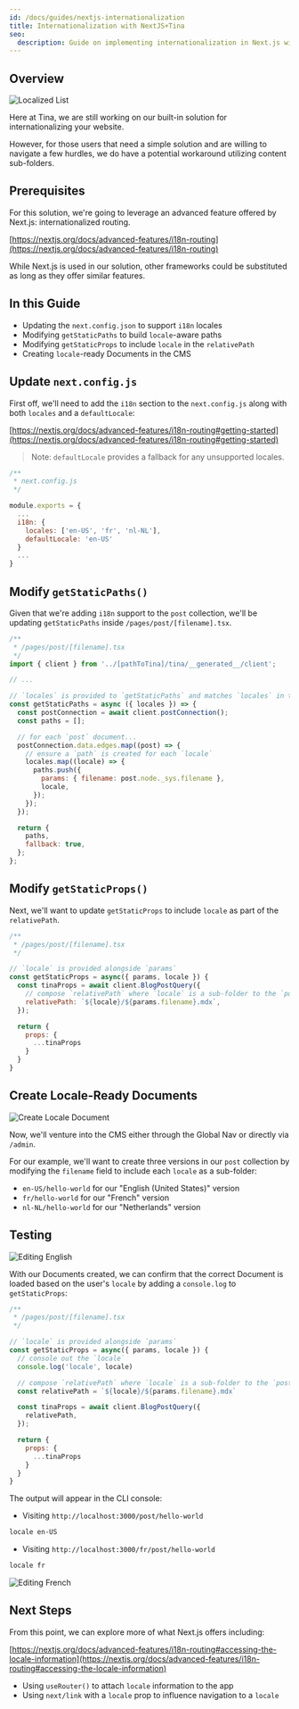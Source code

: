 ```yaml
---
id: /docs/guides/nextjs-internationalization
title: Internationalization with NextJS+Tina
seo:
  description: Guide on implementing internationalization in Next.js with TinaCMS, using content sub-folders and i18n routing.
---
```


## Overview

![Localized List](/img/docs/i18n/lang-folders.png)

Here at Tina, we are still working on our built-in solution for internationalizing your website.

However, for those users that need a simple solution and are willing to navigate a few hurdles, we do have a potential workaround utilizing content sub-folders.

## Prerequisites

For this solution, we're going to leverage an advanced feature offered by Next.js: internationalized routing.

[https://nextjs.org/docs/advanced-features/i18n-routing](https://nextjs.org/docs/advanced-features/i18n-routing)

While Next.js is used in our solution, other frameworks could be substituted as long as they offer similar features.

## In this Guide

- Updating the `next.config.json` to support `i18n` locales
- Modifying `getStaticPaths` to build `locale`-aware paths
- Modifying `getStaticProps` to include `locale` in the `relativePath`
- Creating `locale`-ready Documents in the CMS

## Update `next.config.js`

First off, we'll need to add the `i18n` section to the `next.config.js` along with both `locales` and a `defaultLocale`:

[https://nextjs.org/docs/advanced-features/i18n-routing#getting-started](https://nextjs.org/docs/advanced-features/i18n-routing#getting-started)

> Note: `defaultLocale` provides a fallback for any unsupported locales.

```js
/**
 * next.config.js
 */

module.exports = {
  ...
  i18n: {
    locales: ['en-US', 'fr', 'nl-NL'],
    defaultLocale: 'en-US'
  }
  ...
}
```

## Modify `getStaticPaths()`

Given that we're adding `i18n` support to the `post` collection, we'll be updating `getStaticPaths` inside `/pages/post/[filename].tsx`.

```js
/**
 * /pages/post/[filename].tsx
 */
import { client } from '../[pathToTina]/tina/__generated__/client';

// ...

// `locales` is provided to `getStaticPaths` and matches `locales` in the `config`
const getStaticPaths = async ({ locales }) => {
  const postConnection = await client.postConnection();
  const paths = [];

  // for each `post` document...
  postConnection.data.edges.map((post) => {
    // ensure a `path` is created for each `locale`
    locales.map((locale) => {
      paths.push({
        params: { filename: post.node._sys.filename },
        locale,
      });
    });
  });

  return {
    paths,
    fallback: true,
  };
};
```

## Modify `getStaticProps()`

Next, we'll want to update `getStaticProps` to include `locale` as part of the `relativePath`.

```js
/**
 * /pages/post/[filename].tsx
 */

// `locale` is provided alongside `params`
const getStaticProps = async({ params, locale }) {
  const tinaProps = await client.BlogPostQuery({
    // compose `relativePath` where `locale` is a sub-folder to the `post`
    relativePath: `${locale}/${params.filename}.mdx`,
  });

  return {
    props: {
      ...tinaProps
    }
  }
}
```

## Create Locale-Ready Documents

![Create Locale Document](/img/docs/nextjs-internationalization/subfolder-create-new.png)

Now, we'll venture into the CMS either through the Global Nav or directly via `/admin`.

For our example, we'll want to create three versions in our `post` collection by modifying the `filename` field to include each `locale` as a sub-folder:

- `en-US/hello-world` for our "English (United States)" version
- `fr/hello-world` for our "French" version
- `nl-NL/hello-world` for our "Netherlands" version

## Testing

![Editing English](/img/docs/nextjs-internationalization/subfolder-edit-en.png)

With our Documents created, we can confirm that the correct Document is loaded based on the user's `locale` by adding a `console.log` to `getStaticProps`:

```js
/**
 * /pages/post/[filename].tsx
 */

// `locale` is provided alongside `params`
const getStaticProps = async({ params, locale }) {
  // console out the `locale`
  console.log('locale', locale)

  // compose `relativePath` where `locale` is a sub-folder to the `post`
  const relativePath = `${locale}/${params.filename}.mdx`

  const tinaProps = await client.BlogPostQuery({
    relativePath,
  });

  return {
    props: {
      ...tinaProps
    }
  }
}
```

The output will appear in the CLI console:

- Visiting `http://localhost:3000/post/hello-world`

```bash
locale en-US
```

- Visiting `http://localhost:3000/fr/post/hello-world`

```bash
locale fr
```

![Editing French](/img/docs/fr/subfolder-edit-fr.png)

## Next Steps

From this point, we can explore more of what Next.js offers including:

[https://nextjs.org/docs/advanced-features/i18n-routing#accessing-the-locale-information](https://nextjs.org/docs/advanced-features/i18n-routing#accessing-the-locale-information)

- Using `useRouter()` to attach `locale` information to the app
- Using `next/link` with a `locale` prop to influence navigation to a `locale`
